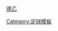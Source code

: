 [[2011年至2012年德國足球乙級聯賽|德乙]]<!--Link to season article when available--><!--
--><noinclude>[[Category:足球模板]]</noinclude>